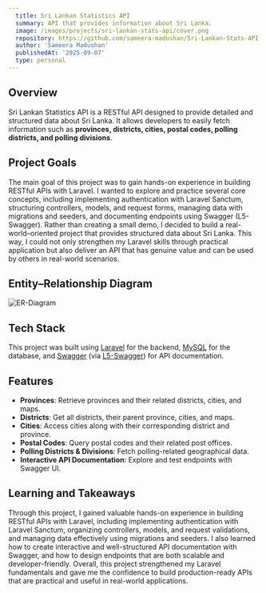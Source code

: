 ```yaml
---
  title: Sri Lankan Statistics API
  summary: API that provides information about Sri Lanka.
  image: /images/projects/sri-lankan-stats-api/cover.png
  repository: https://github.com/sameera-madushan/Sri-Lankan-Stats-API
  author: 'Sameera Madushan'
  publishedAt: '2025-09-07'
  type: personal
---
```


## Overview

Sri Lankan Statistics API is a RESTful API designed to provide detailed and structured data about Sri Lanka. It allows developers to easily fetch information such as **provinces, districts, cities, postal codes, polling districts, and polling divisions**.  

## Project Goals

The main goal of this project was to gain hands-on experience in building RESTful APIs with Laravel. I wanted to explore and practice several core concepts, including implementing authentication with Laravel Sanctum, structuring controllers, models, and request forms, managing data with migrations and seeders, and documenting endpoints using Swagger (L5-Swagger). Rather than creating a small demo, I decided to build a real-world–oriented project that provides structured data about Sri Lanka. This way, I could not only strengthen my Laravel skills through practical application but also deliver an API that has genuine value and can be used by others in real-world scenarios.

## Entity–Relationship Diagram

![ER-Diagram](/images/projects/sri-lankan-stats-api/er-diagram.png)

## Tech Stack

This project was built using [Laravel](https://laravel.com) for the backend, [MySQL](https://www.mysql.com) for the database, and [Swagger](https://swagger.io) (via [L5-Swagger](https://github.com/DarkaOnLine/L5-Swagger)) for API documentation.

## Features

- **Provinces**: Retrieve provinces and their related districts, cities, and maps.  
- **Districts**: Get all districts, their parent province, cities, and maps.  
- **Cities**: Access cities along with their corresponding district and province.  
- **Postal Codes**: Query postal codes and their related post offices.  
- **Polling Districts & Divisions**: Fetch polling-related geographical data.  
- **Interactive API Documentation**: Explore and test endpoints with Swagger UI.  

## Learning and Takeaways

Through this project, I gained valuable hands-on experience in building RESTful APIs with Laravel, including implementing authentication with Laravel Sanctum, organizing controllers, models, and request validations, and managing data effectively using migrations and seeders. I also learned how to create interactive and well-structured API documentation with Swagger, and how to design endpoints that are both scalable and developer-friendly. Overall, this project strengthened my Laravel fundamentals and gave me the confidence to build production-ready APIs that are practical and useful in real-world applications.